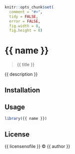 
```r
knitr::opts_chunk$set(
  comment = "#>",
  tidy = FALSE,
  error = FALSE,
  fig.width = 8,
  fig.height = 8)
```

# {{ name }}

> {{ title }}

{{ description }}

## Installation

## Usage

```r
library({{ name }})
```

## License

{{ licensenofile }} © {{ author }}
